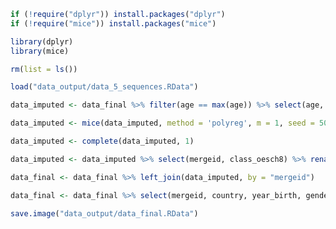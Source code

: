 ```r
if (!require("dplyr")) install.packages("dplyr")
if (!require("mice")) install.packages("mice")

library(dplyr)
library(mice)

rm(list = ls())

load("data_output/data_5_sequences.RData")
```

```r
data_imputed <- data_final %>% filter(age == max(age)) %>% select(age, gender, country, cluster, ill_health, class_oesch8, year_birth, employed_years, family_status, nchildren, education_level, education_years)

data_imputed <- mice(data_imputed, method = 'polyreg', m = 1, seed = 500)

data_imputed <- complete(data_imputed, 1)

data_imputed <- data_imputed %>% select(mergeid, class_oesch8) %>% rename("class_oesch8_imputed" = "class_oesch8")
```

```r
data_final <- data_final %>% left_join(data_imputed, by = "mergeid")

data_final <- data_final %>% select(mergeid, country, year_birth, gender, age, age_retired, age_enter, year, year_retired, cluster, work_state, family_status, nchildren, ill_health, dist_retage, education_level, education_years, employed_years, job_tenure, class_isco_code, class_isco_label, class_code, class_oesch5, class_oesch8, class_oesch8_imputed, class_oesch16, everything())
```

```r
save.image("data_output/data_final.RData")
```